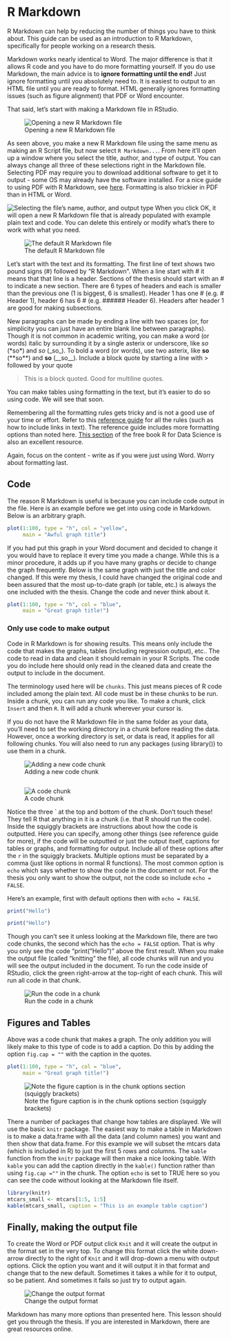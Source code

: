 # R Markdown

R Markdown can help by reducing the number of things you have to think about. This guide can be used as an introduction to R Markdown, specifically for people working on a research thesis.

Markdown works nearly identical to Word. The major difference is that it allows R code and you have to do more formatting yourself. If you do use Markdown, the main advice is to **ignore formatting until the end!** Just ignore formatting until you absolutely need to. It is easiest to output to an HTML file until you are ready to format. HTML generally ignores formatting issues (such as figure alignment) that PDF or Word encounter. 

That said, let's start with making a Markdown file in RStudio.

![Opening a new R Markdown file](images/markdown1.png)

As seen above, you make a new R Markdown file using the same menu as making an R Script file, but now select `R Markdown...`. From here it'll open up a window where you select the title, author, and type of output. You can always change all three of these selections right in the Markdown file. Selecting PDF may require you to download additional software to get it to output - some OS may already have the software installed. For a nice guide to using PDF with R Markdown, see  [here](https://medium.com/@sorenlind/create-pdf-.reports-using-r-r-markdown-latex-and-knitr-on-windows-10-952b0c48bfa9). Formatting is also trickier in PDF than in HTML or Word.

![Selecting the file's name, author, and output type](images/markdown2.png)
When you click OK, it will open a new R Markdown file that is already populated with example plain text and code. You can delete this entirely or modify what's there to work with what you need. 

![The default R Markdown file](images/markdown6.png)

Let's start with the text and its formatting. The first line of text shows two pound signs (#) followed by "R Markdown". When a line start with # it means that that line is a header. Sections of the thesis should start with an # to indicate a new section. There are 6 types of headers and each is smaller than the previous one (1 is biggest, 6 is smallest). Header 1 has one # (e.g. # Header 1), header 6 has 6 # (e.g. ###### Header 6). Headers after header 1 are good for making subsections.  

New paragraphs can be made by ending a line with two spaces (or, for simplicity you can just have an entire blank line between paragraphs). Though it is not common in academic writing, you can make a word (or words) italic by surrounding it by a single asterix or underscore, like *so* (\*so\*) and _so_ (\_so\_). To bold a word (or words), use two asterix, like **so** (\*\*so\*\*) and __so__ (\_\_so\_\_). Include a block quote by starting a line with > followed by your quote

> This is a block quoted. Good for multiline quotes. 

You can make tables using formatting in the text, but it's easier to do so using code. We will see that soon.

Remembering all the formatting rules gets tricky and is not a good use of your time or effort. Refer to this [reference guide](https://www.rstudio.com/wp-content/uploads/2015/03/rmarkdown-reference.pdf) for all the rules (such as how to include links in text). The reference guide includes more formatting options than noted here. [This section](http://r4ds.had.co.nz/r-markdown.html) of the free book R for Data Science is also an excellent resource. 

Again, focus on the content - write as if you were just using Word. Worry about formatting last. 

## Code

The reason R Markdown is useful is because you can include code output in the file. Here is an example before we get into using code in Markdown. Below is an arbitrary graph.

```r
plot(1:100, type = "h", col = "yellow",
     main = "Awful graph title")
```

If you had put this graph in your Word document and decided to change it you would have to replace it every time you made a change. While this is a minor procedure, it adds up if you have many graphs or decide to change the graph frequently. Below is the same graph with just the title and color changed. If this were my thesis, I could have changed the original code and been assured that the most up-to-date graph (or table, etc.) is always the one included with the thesis. Change the code and never think about it. 

```r
plot(1:100, type = "h", col = "blue",
     main = "Great graph title!")
```

### Only use code to make output

Code in R Markdown is for showing results. This means only include the code that makes the graphs, tables (including regression output), etc.. The code to read in data and clean it should remain in your R Scripts. The code you do include here should only read in the cleaned data and create the output to include in the document. 

The terminology used here will be `chunks`. This just means pieces of R code included among the plain text. All code must be in these chunks to be run. Inside a chunk, you can run any code you like. To make a chunk, click `Insert` and then `R`. It will add a chunk wherever your cursor is.

If you do not have the R Markdown file in the same folder as your data, you'll need to set the working directory in a chunk before reading the data. However, once a working directory is set, or data is read, it applies for all following chunks. You will also need to run any packages (using library()) to use them in a chunk.

![Adding a new code chunk](images/markdown3.PNG)

```r

```

![A code chunk](images/chunk_example.PNG)

Notice the three \` at the top and bottom of the chunk. Don't touch these! They tell R that anything in it is a chunk (i.e. that R should run the code). Inside the squiggly brackets are instructions about how the code is outputted. Here you can specify, among other things (see reference guide for more), if the code will be outputted or just the output itself, captions for tables or graphs, and formatting for output. Include all of these options after the `r` in the squiggly brackets. Multiple options must be separated by a comma (just like options in normal R functions). The most common option is `echo` which says whether to show the code in the document or not. For the thesis you only want to show the output, not the code so include `echo = FALSE`. 

Here's an example, first with default options then with `echo = FALSE`.

```r
print("Hello")
```

```r
print("Hello")
```

Though you can't see it unless looking at the Markdown file, there are two code chunks, the second which has the `echo = FALSE` option. That is why you only see the code "print("Hello")" above the first result. 
When you make the output file (called "knitting" the file), all code chunks will run and you will see the output included in the document. To run the code inside of RStudio, click the green right-arrow at the top-right of each chunk. This will run all code in that chunk.

![Run the code in a chunk](images/markdown7.PNG)

## Figures and Tables

Above was a code chunk that makes a graph. The only addition you will likely make to this type of code is to add a caption. Do this by adding the option `fig.cap = ""` with the caption in the quotes.

```r
plot(1:100, type = "h", col = "blue",
     main = "Great graph title!")
```

![Note the figure caption is in the chunk options section (squiggly brackets)](images/figure_caption.PNG)

There a number of packages that change how tables are displayed. We will use the basic `knitr` package. The easiest way to make a table in Markdown is to make a data.frame with all the data (and column names) you want and then show that data.frame. For this example we will subset the mtcars data (which is included in R) to just the first 5 rows and columns. The `kable` function from the `knitr` package will then make a nice looking table. With `kable` you can add the caption directly in the `kable()` function rather than using `fig.cap =""` in the chunk. The option `echo` is set to TRUE here so you can see the code without looking at the Markdown file itself. 

```r
library(knitr)
mtcars_small <- mtcars[1:5, 1:5]
kable(mtcars_small, caption = "This is an example table caption")
```


## Finally, making the output file

To create the Word or PDF output click `Knit` and it will create the output in the format set in the very top. To change this format click the white down-arrow directly to the right of `Knit` and it will drop-down a menu with output options. Click the option you want and it will output it in that format and change that to the new default. Sometimes it takes a while for it to output, so be patient. And sometimes it fails so just try to output again. 

![Change the output format](images/markdown4.PNG)

Markdown has many more options than presented here. This lesson should get you through the thesis. If you are interested in Markdown, there are great resources online.
